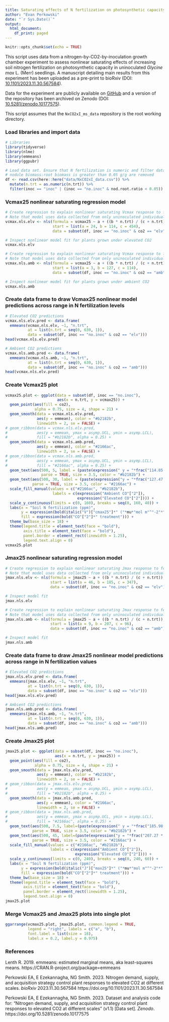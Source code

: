 ```yaml
---
title: Saturating effects of N fertilization on photosynthetic capacity
author: "Evan Perkowski"
date: "`r Sys.Date()`"
output:
  html_document:
    df_print: paged
---
```


```r
knitr::opts_chunk$set(echo = TRUE)
```

This script uses data from a nitrogen-by-CO2-by-inoculation growth chamber experiment to assess nonlinear saturating effects of increasing soil nitrogen fertilization on photosynthetic capacity in uninoculated _Glycine max_ L. (Merr) seedlings. A manuscript detailing main results from this experiment has been uploaded as a pre-print to bioRxiv (DOI: [10.1101/2023.11.30.567584](https://doi.org/10.1101/2023.11.30.567584)).

Data for the experiment are publicly available on [GitHub](https://github.com/eaperkowski/NxCO2xI_ms_data) and a version of the repository has been archived on Zenodo (DOI: [10.5281/zenodo.10177575](https://doi.org/10.5281/zenodo.10177575)).

This script assumes that the `NxCO2xI_ms_data` repository is the root working directory.

### Load libraries and import data
```r
# Libraries
library(tidyverse)
library(nlme)
library(emmeans)
library(ggpubr)

# Load data set. Ensure that N fertilization is numeric and filter data such that all uninoculated plants where 
# nodule biomass:root biomass is greater than 0.05 g/g are removed
df <- read.csv(here::here("data/NxCO2xI_data.csv")) %>%
  mutate(n.trt = as.numeric(n.trt)) %>%
  filter(inoc == "inoc" | (inoc == "no.inoc" & nod.root.ratio < 0.05))
```

### Vcmax25 nonlinear saturating regression model
```r
# Create regression to explain nonlinear saturating Vcmax response to fertilization. 
# Note that model uses data collected from only uninoculated individuals grown under elevated CO2
vcmax.nls.elv <- nls(formula = vcmax25 ~ a + ((b * n.trt) / (c + n.trt)),
                     start = list(a = 24, b = 114, c = 454),
                     data = subset(df, inoc == "no.inoc" & co2 == "elv"))

# Inspect nonlinear model fit for plants grown under elevated CO2
vcmax.nls.elv

# Create regression to explain nonlinear saturating Vcmax response to fertilization. 
# Note that model uses data collected from only uninoculated individuals grown under ambient CO2
vcmax.nls.amb <- nls(formula = vcmax25 ~ a + ((b * n.trt) / (c + n.trt)),
                     start = list(a = 3, b = 127, c = 114),
                     data = subset(df, inoc == "no.inoc" & co2 == "amb"))

# Inspect nonlinear model fit for plants grown under ambient CO2
vcmax.nls.amb
```

### Create data frame to draw Vcmax25 nonlinear model predictions across range in N fertilization levels
```r
# Elevated CO2 predictions
vcmax.nls.elv.pred <- data.frame(
  emmeans(vcmax.nls.elv, ~1, "n.trt",
          at = list(n.trt = seq(0, 630, 1)),
          data = subset(df, inoc == "no.inoc" & co2 == "elv")))
head(vcmax.nls.elv.pred)

# Ambient CO2 predictions
vcmax.nls.amb.pred <- data.frame(
  emmeans(vcmax.nls.amb, ~1, "n.trt",
          at = list(n.trt = seq(0, 630, 1)),
          data = subset(df, inoc == "no.inoc" & co2 == "amb")))
head(vcmax.nls.elv.pred)
```

### Create Vcmax25 plot
```r
vcmax25.plot <- ggplot(data = subset(df, inoc == "no.inoc"), 
                       aes(x = n.trt, y = vcmax25)) +
  geom_point(aes(fill = co2), 
             alpha = 0.75, size = 4, shape = 21) +
  geom_smooth(data = vcmax.nls.elv.pred, 
              aes(y = emmean), color = "#b2182b",
              linewidth = 2, se = FALSE) +
# geom_ribbon(data = vcmax.nls.elv.pred, 
#             aes(y = emmean, ymax = asymp.UCL, ymin = asymp.LCL),
#             fill = "#b2182b", alpha = 0.25) +
  geom_smooth(data = vcmax.nls.amb.pred, 
              aes(y = emmean), color = "#2166ac",
              linewidth = 2, se = FALSE) +
# geom_ribbon(data = vcmax.nls.amb.pred, 
#             aes(y = emmean, ymax = asymp.UCL, ymin = asymp.LCL),
#             fill = "#2166ac", alpha = 0.25) +  
  geom_text(aes(500, 5, label = (paste(expression(" y = "*frac("114.85 * x", "454.90 + x")*" + 24.07")))),
                parse = TRUE, size = 3.5, color = "#b2182b") +
  geom_text(aes(500, 30, label = (paste(expression("y = "*frac("127.47 * x", "114.01 + x")*" +  3.29")))),
            parse = TRUE, size = 3.5, color = "#2166ac") +
  scale_fill_manual(values = c("#2166ac", "#b2182b"),
                     labels = c(expression("Ambient CO"["2"]),
                                expression("Elevated CO"["2"]))) +
  scale_y_continuous(limits = c(0, 160), breaks = seq(0, 160, 40)) +
  labs(x = "Soil N fertilization (ppm)",
       y = expression(bold(italic("V")["cmax25"]*" ("*mu*"mol m"^"-2"*" s"^"-1"*")")),
       fill = expression(bold("CO"["2"]*" treatment"))) +
  theme_bw(base_size = 18) +
  theme(legend.title = element_text(face = "bold"),
        axis.title = element_text(face = "bold"),
        panel.border = element_rect(linewidth = 1.25),
        legend.text.align = 0)
vcmax25.plot
```

### Jmax25 nonlinear saturating regression model
```r
# Create regression to explain nonlinear saturating Jmax response to fertilization 
# Note that model uses data collected from only uninoculated individuals grown under elevated CO2
jmax.nls.elv <- nls(formula = jmax25 ~ a + ((b * n.trt) / (c + n.trt)),
                    start = list(a = 46, b = 185, c = 347),
                    data = subset(df, inoc == "no.inoc" & co2 == "elv"))

# Inspect model fit
jmax.nls.elv

# Create regression to explain nonlinear saturating Jmax response to fertilization 
# Note that model uses data collected from only uninoculated individuals grown under ambient CO2
jmax.nls.amb <- nls(formula = jmax25 ~ a + ((b * n.trt) / (c + n.trt)),
                    start = list(a = 9, b = 207, c = 96),
                    data = subset(df, inoc == "no.inoc" & co2 == "amb"))

# Inspect model fit
jmax.nls.amb
```

### Create data frame to draw Jmax25 nonlinear model predictions across range in N fertilization values
```r
# Elevated CO2 predictions
jmax.nls.elv.pred <- data.frame(
  emmeans(jmax.nls.elv, ~1, "n.trt",
          at = list(n.trt = seq(0, 630, 1)),
          data = subset(df, inoc == "no.inoc" & co2 == "elv")))
head(jmax.nls.elv.pred)

# Ambient CO2 predictions
jmax.nls.amb.pred <- data.frame(
  emmeans(jmax.nls.amb, ~1, "n.trt",
          at = list(n.trt = seq(0, 630, 1)),
          data = subset(df, inoc == "no.inoc" & co2 == "amb")))
head(jmax.nls.amb.pred)
```

### Create Jmax25 plot
```r
jmax25.plot <- ggplot(data = subset(df, inoc == "no.inoc"),
                      aes(x = n.trt, y = jmax25)) +
  geom_point(aes(fill = co2), 
             alpha = 0.75, size = 4, shape = 21) +
  geom_smooth(data = jmax.nls.elv.pred, 
              aes(y = emmean), color = "#b2182b", 
              linewidth = 2, se = FALSE) +
# geom_ribbon(data = jmax.nls.elv.pred, 
#             aes(y = emmean, ymax = asymp.UCL, ymin = asymp.LCL),
#             fill = "#b2182b", alpha = 0.25) +
  geom_smooth(data = jmax.nls.amb.pred, 
              aes(y = emmean), color = "#2166ac", 
              linewidth = 2, se = FALSE) +
# geom_ribbon(data = jmax.nls.amb.pred, 
#             aes(y = emmean, ymax = asymp.UCL, ymin = asymp.LCL),
#             fill = "#2166ac", alpha = 0.25) +
  geom_text(aes(500, 7.5, label=(paste(expression(" y = "*frac("185.98 * x", "347.68 + x")*" + 46.28")))),
            parse = TRUE, size = 3.5, color = "#b2182b") +
  geom_text(aes(500, 45, label=(paste(expression("y = "*frac("207.27 * x", "96.47 + x")*"  +  9.81")))),
            parse = TRUE, size = 3.5, color = "#2166ac") +
  scale_fill_manual(values = c("#2166ac", "#b2182b"),
                    labels = c(expression("Ambient CO"["2"]),
                               expression("Elevated CO"["2"]))) +
  scale_y_continuous(limits = c(0, 240), breaks = seq(0, 240, 60)) +
  labs(x = "Soil N fertilization (ppm)",
       y = expression(bold(italic("J")["max25"]*" ("*mu*"mol m"^"-2"*" s"^"-1"*")")),
       fill = expression(bold("CO"["2"]*" treatment"))) +
  theme_bw(base_size = 18) +
  theme(legend.title = element_text(face = "bold"),
        axis.title = element_text(face = "bold"),
        panel.border = element_rect(linewidth = 1.25),
        legend.text.align = 0)
jmax25.plot
```

### Merge Vcmax25 and Jmax25 plots into single plot
```r
ggarrange(vcmax25.plot, jmax25.plot, common.legend = TRUE, 
          legend = "right", labels = c("a", "b"), 
          font.label = list(size = 18),
          label.x = 0.2, label.y = 0.975)
```

### References
Lenth R. 2019. emmeans: estimated marginal means, aka least-squares means. https://CRAN.R-project.org/package=emmeans

Perkowski EA, E Ezekannagha, NG Smith. 2023. Nitrogen demand, supply, and acquisition strategy control plant responses to elevated CO2 at different scales. _bioRxiv_ 2023.11.30.567584 https://doi.org/10.1101/2023.11.30.567584 

Perkowski EA, E Ezekannagha, NG Smith. 2023. Dataset and analysis code for: "Nitrogen demand, supply, and acquisition strategy control plant responses to elevated CO2 at different scales" (v1.1) [Data set]. _Zenodo_. https://doi.org/10.5281/zenodo.10177575



